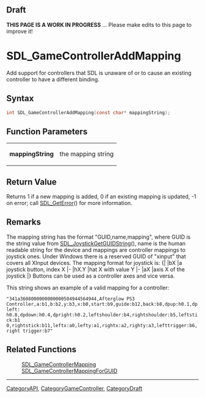 
== Draft ==


'''THIS PAGE IS A WORK IN PROGRESS''' ... Please make edits to this page to improve it!


<!-- #*^*^*^*^*See https://wiki.libsdl.org/SGFunctions for details on editing this page*^*^*^*^* -->


= SDL_GameControllerAddMapping =

Add support for controllers that SDL is unaware of or to cause an existing controller to have a different binding.

== Syntax ==

<syntaxhighlight lang='c'>
int SDL_GameControllerAddMapping(const char* mappingString);
</syntaxhighlight>

== Function Parameters ==

{|
|'''mappingString'''
|the mapping string
|}

== Return Value ==

Returns 1 if a new mapping is added, 0 if an existing mapping is updated,
-1 on error; call [[SDL_GetError]]() for more information.



== Remarks ==

The mapping string has the format "GUID,name,mapping", where GUID is the
string value from [[SDL_JoystickGetGUIDString]](), name is the human
readable string for the device and mappings are controller mappings to
joystick ones. Under Windows there is a reserved GUID of "xinput" that
covers all XInput devices. The mapping format for joystick is: {| |bX |a
joystick button, index X |- |hX.Y |hat X with value Y |- |aX |axis X of the
joystick |} Buttons can be used as a controller axes and vice versa.

This string shows an example of a valid mapping for a controller:

<code></code><code> "341a3608000000000000504944564944,Afterglow PS3
Controller,a:b1,b:b2,y:b3,x:b0,start:b9,guide:b12,back:b8,dpup:h0.1,dpleft:
h0.8,dpdown:h0.4,dpright:h0.2,leftshoulder:b4,rightshoulder:b5,leftstick:b1
0,rightstick:b11,leftx:a0,lefty:a1,rightx:a2,righty:a3,lefttrigger:b6,right
trigger:b7" </code><code></code>

== Related Functions ==

:[[SDL_GameControllerMapping]]
:[[SDL_GameControllerMappingForGUID]]

----
[[CategoryAPI]], [[CategoryGameController]], [[CategoryDraft]]


